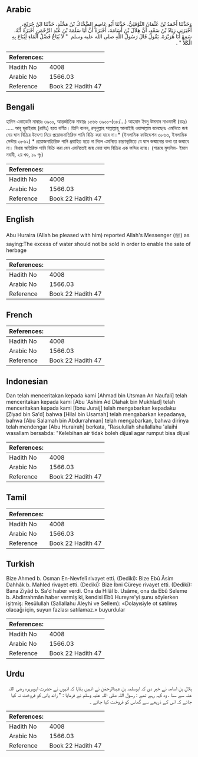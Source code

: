 ## Arabic


<div dir="rtl" lang="ar" style={{fontSize:'larger',backgroundColor:'#f8f9fa',padding:20}}>
وَحَدَّثَنَا أَحْمَدُ بْنُ عُثْمَانَ النَّوْفَلِيُّ، حَدَّثَنَا أَبُو عَاصِمٍ الضَّحَّاكُ بْنُ مَخْلَدٍ، حَدَّثَنَا ابْنُ جُرَيْجٍ، أَخْبَرَنِي زِيَادُ بْنُ سَعْدٍ، أَنَّ هِلاَلَ بْنَ أُسَامَةَ، أَخْبَرَهُ أَنَّ أَبَا سَلَمَةَ بْنَ عَبْدِ الرَّحْمَنِ أَخْبَرَهُ أَنَّهُ، سَمِعَ أَبَا هُرَيْرَةَ، يَقُولُ قَالَ رَسُولُ اللَّهِ صلى الله عليه وسلم ‏ "‏ لاَ يُبَاعُ فَضْلُ الْمَاءِ لِيُبَاعَ بِهِ الْكَلأُ ‏"‏ ‏.‏
</div>
<div style={{backgroundColor:'#f8f9fa',padding:20, marginBottom: 10}}><table> <thead> <tr> <th>References:</th> <th></th> </tr> </thead> <tbody><tr><td>Hadith No</td><td>4008</td></tr><tr><td>Arabic No</td><td>1566.03</td></tr><tr><td>Reference</td><td>Book 22 Hadith 47</td></tr></tbody></table></div>

## Bengali


<div dir="ltr" lang="bn" style={{fontSize:'larger',backgroundColor:'#f8f9fa',padding:20}}>
হাদিস একাডেমি নাম্বারঃ ৩৯০০, আন্তর্জাতিক নাম্বারঃ ১৫৬৬ ৩৯০০-(৩৮/...) আহমাদ ইবনু উসমান নাওফালী (রহঃ) ..... আবূ হুরাইরাহ (রাযিঃ) হতে বর্ণিত। তিনি বলেন, রসূলুল্লাহ সাল্লাল্লাহু আলাইহি ওয়াসাল্লাম বলেছেনঃ এমনিতে জন্ম নেয় ঘাস বিক্রির উদ্দেশ্য নিয়ে প্রয়োজনাতিরিক্ত পানি বিক্রি করা যাবে না।* (ইসলামিক ফাউন্ডেশন ৩৮৬৩, ইসলামিক সেন্টার ৩৮৬২) * প্রয়োজনাতিরিক্ত পানি প্রবাহিত হতে না দিলে এমনিতে চারণভূমিতে যে ঘাস জন্মানোর কথা তা জন্মাবে না। বিধায় অতিরিক্ত পানি বিক্রি করা যেন এমনিতেই জন্ম নেয়া ঘাস বিক্রির এক ফন্দির ন্যায়। (শারহে মুসলিম- ইমাম নবাবী, ২য় খণ্ড, ১৯ পৃঃ)
</div>
<div style={{backgroundColor:'#f8f9fa',padding:20, marginBottom: 10}}><table> <thead> <tr> <th>References:</th> <th></th> </tr> </thead> <tbody><tr><td>Hadith No</td><td>4008</td></tr><tr><td>Arabic No</td><td>1566.03</td></tr><tr><td>Reference</td><td>Book 22 Hadith 47</td></tr></tbody></table></div>

## English


<div dir="ltr" lang="en" style={{fontSize:'larger',backgroundColor:'#f8f9fa',padding:20}}>
Abu Huraira (Allah be pleased with him) reported Allah's Messenger (ﷺ) as saying:The excess of water should not be sold in order to enable the sate of herbage
</div>
<div style={{backgroundColor:'#f8f9fa',padding:20, marginBottom: 10}}><table> <thead> <tr> <th>References:</th> <th></th> </tr> </thead> <tbody><tr><td>Hadith No</td><td>4008</td></tr><tr><td>Arabic No</td><td>1566.03</td></tr><tr><td>Reference</td><td>Book 22 Hadith 47</td></tr></tbody></table></div>

## French


<div dir="ltr" lang="fr" style={{fontSize:'larger',backgroundColor:'#f8f9fa',padding:20}}>

</div>
<div style={{backgroundColor:'#f8f9fa',padding:20, marginBottom: 10}}><table> <thead> <tr> <th>References:</th> <th></th> </tr> </thead> <tbody><tr><td>Hadith No</td><td>4008</td></tr><tr><td>Arabic No</td><td>1566.03</td></tr><tr><td>Reference</td><td>Book 22 Hadith 47</td></tr></tbody></table></div>

## Indonesian


<div dir="ltr" lang="id" style={{fontSize:'larger',backgroundColor:'#f8f9fa',padding:20}}>
Dan telah menceritakan kepada kami [Ahmad bin Utsman An Naufali] telah menceritakan kepada kami [Abu 'Ashim Ad Dlahak bin Mukhlad] telah menceritakan kepada kami [Ibnu Juraij] telah mengabarkan kepadaku [Ziyad bin Sa'd] bahwa [Hilal bin Usamah] telah mengabarkan kepadanya, bahwa [Abu Salamah bin Abdurrahman] telah mengabarkan, bahwa dirinya telah mendengar [Abu Hurairah] berkata, "Rasulullah shallallahu 'alaihi wasallam bersabda: "Kelebihan air tidak boleh dijual agar rumput bisa dijual
</div>
<div style={{backgroundColor:'#f8f9fa',padding:20, marginBottom: 10}}><table> <thead> <tr> <th>References:</th> <th></th> </tr> </thead> <tbody><tr><td>Hadith No</td><td>4008</td></tr><tr><td>Arabic No</td><td>1566.03</td></tr><tr><td>Reference</td><td>Book 22 Hadith 47</td></tr></tbody></table></div>

## Tamil


<div dir="ltr" lang="ta" style={{fontSize:'larger',backgroundColor:'#f8f9fa',padding:20}}>

</div>
<div style={{backgroundColor:'#f8f9fa',padding:20, marginBottom: 10}}><table> <thead> <tr> <th>References:</th> <th></th> </tr> </thead> <tbody><tr><td>Hadith No</td><td>4008</td></tr><tr><td>Arabic No</td><td>1566.03</td></tr><tr><td>Reference</td><td>Book 22 Hadith 47</td></tr></tbody></table></div>

## Turkish


<div dir="ltr" lang="tr" style={{fontSize:'larger',backgroundColor:'#f8f9fa',padding:20}}>
Bize Ahmed b. Osman En-Nevfelî rivayet etti. (Dediki): Bize Ebû Âsim Dahhâk b. Mahled rivayet etti. (Dediki): Bize İbni Cüreyc rivayet etti. (Dediki): Bana Ziyâd b. Sa'd haber verdi. Ona da Hilâl b. Usâme, ona da Ebû Seleme b. Abdirrahmân haber vermiş ki, kendisi Ebû Hureyre'yi şunu söylerken işitmiş: Resûlullah (Sallallahu Aleyhi ve Sellem): «Dolayısiyle ot satılmış olacağı için, suyun fazlası satılamaz.» buyurdular
</div>
<div style={{backgroundColor:'#f8f9fa',padding:20, marginBottom: 10}}><table> <thead> <tr> <th>References:</th> <th></th> </tr> </thead> <tbody><tr><td>Hadith No</td><td>4008</td></tr><tr><td>Arabic No</td><td>1566.03</td></tr><tr><td>Reference</td><td>Book 22 Hadith 47</td></tr></tbody></table></div>

## Urdu


<div dir="rtl" lang="ur" style={{fontSize:'larger',backgroundColor:'#f8f9fa',padding:20}}>
ہلال بن اسامہ نے خبر دی کہ ابوسلمہ بن عبدالرحمٰن نے انہیں بتایا کہ انہوں نے حضرت ابوہریرہ رضی اللہ عنہ سے سنا ، وہ کہہ رہے تھے : رسول اللہ صلی اللہ علیہ وسلم نے فرمایا : " زائد پانی کو فروخت نہ کیا جائے کہ اس کے ذریعے سے گھاس کو فروخت کیا جائے ۔
</div>
<div style={{backgroundColor:'#f8f9fa',padding:20, marginBottom: 10}}><table> <thead> <tr> <th>References:</th> <th></th> </tr> </thead> <tbody><tr><td>Hadith No</td><td>4008</td></tr><tr><td>Arabic No</td><td>1566.03</td></tr><tr><td>Reference</td><td>Book 22 Hadith 47</td></tr></tbody></table></div>